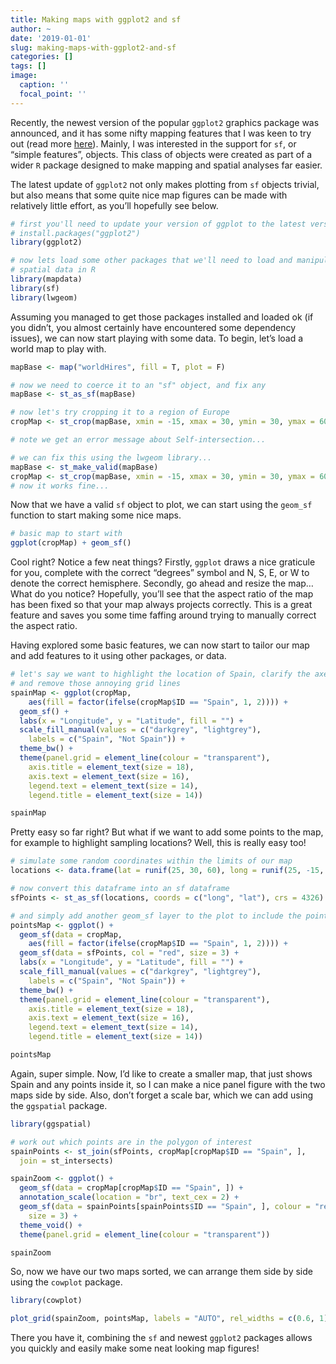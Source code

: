```yaml
---
title: Making maps with ggplot2 and sf
author: ~
date: '2019-01-01'
slug: making-maps-with-ggplot2-and-sf
categories: []
tags: []
image:
  caption: ''
  focal_point: ''
---
```

Recently, the newest version of the popular `ggplot2` graphics package was announced, and it has some nifty mapping features that I was keen to try out (read more [here](https://www.tidyverse.org/articles/2018/07/ggplot2-3-0-0/)). Mainly, I was interested in the support for `sf`, or "simple features", objects. This class of objects were created as part of a wider `R` package designed to make mapping and spatial analyses far easier.

The latest update of `ggplot2` not only makes plotting from `sf` objects trivial, but also means that some quite nice map figures can be made with relatively little effort, as you'll hopefully see below.

```r
# first you'll need to update your version of ggplot to the latest version
# install.packages("ggplot2")
library(ggplot2)

# now lets load some other packages that we'll need to load and manipulate
# spatial data in R
library(mapdata)
library(sf)
library(lwgeom)
```

Assuming you managed to get those packages installed and loaded ok (if you didn't, you almost certainly have encountered some dependency issues), we can now start playing with some data. To begin, let's load a world map to play with.

```r
mapBase <- map("worldHires", fill = T, plot = F)

# now we need to coerce it to an "sf" object, and fix any
mapBase <- st_as_sf(mapBase)
```

```r
# now let's try cropping it to a region of Europe
cropMap <- st_crop(mapBase, xmin = -15, xmax = 30, ymin = 30, ymax = 60)

# note we get an error message about Self-intersection...
```
```r
# we can fix this using the lwgeom library...
mapBase <- st_make_valid(mapBase)
cropMap <- st_crop(mapBase, xmin = -15, xmax = 30, ymin = 30, ymax = 60)
# now it works fine...
```

Now that we have a valid `sf` object to plot, we can start using the `geom_sf` function to start making some nice maps.

```r
# basic map to start with
ggplot(cropMap) + geom_sf()
```

Cool right? Notice a few neat things? Firstly, `ggplot` draws a nice graticule for you, complete with the correct "degrees" symbol and N, S, E, or W to denote the correct hemisphere. Secondly, go ahead and resize the map... What do you notice? Hopefully, you'll see that the aspect ratio of the map has been fixed so that your map always projects correctly. This is a great feature and saves you some time faffing around trying to manually correct the aspect ratio.

Having explored some basic features, we can now start to tailor our map and add features to it using other packages, or data.

```r
# let's say we want to highlight the location of Spain, clarify the axes,
# and remove those annoying grid lines
spainMap <- ggplot(cropMap,
    aes(fill = factor(ifelse(cropMap$ID == "Spain", 1, 2)))) +
  geom_sf() +
  labs(x = "Longitude", y = "Latitude", fill = "") +
  scale_fill_manual(values = c("darkgrey", "lightgrey"),
    labels = c("Spain", "Not Spain")) +
  theme_bw() +
  theme(panel.grid = element_line(colour = "transparent"),
    axis.title = element_text(size = 18),
    axis.text = element_text(size = 16),
    legend.text = element_text(size = 14),
    legend.title = element_text(size = 14))

spainMap
```

Pretty easy so far right? But what if we want to add some points to the map, for example to highlight sampling locations? Well, this is really easy too!

```r
# simulate some random coordinates within the limits of our map
locations <- data.frame(lat = runif(25, 30, 60), long = runif(25, -15, 30))

# now convert this dataframe into an sf dataframe
sfPoints <- st_as_sf(locations, coords = c("long", "lat"), crs = 4326)

# and simply add another geom_sf layer to the plot to include the points
pointsMap <- ggplot() +
  geom_sf(data = cropMap,
    aes(fill = factor(ifelse(cropMap$ID == "Spain", 1, 2)))) +
  geom_sf(data = sfPoints, col = "red", size = 3) +
  labs(x = "Longitude", y = "Latitude", fill = "") +
  scale_fill_manual(values = c("darkgrey", "lightgrey"),
    labels = c("Spain", "Not Spain")) +
  theme_bw() +
  theme(panel.grid = element_line(colour = "transparent"),
    axis.title = element_text(size = 18),
    axis.text = element_text(size = 16),
    legend.text = element_text(size = 14),
    legend.title = element_text(size = 14))

pointsMap
```

Again, super simple. Now, I'd like to create a smaller map, that just shows Spain and any points inside it, so I can make a nice panel figure with the two maps side by side. Also, don't forget a scale bar, which we can add using the `ggspatial` package.

```r
library(ggspatial)

# work out which points are in the polygon of interest
spainPoints <- st_join(sfPoints, cropMap[cropMap$ID == "Spain", ],
  join = st_intersects)

spainZoom <- ggplot() +
  geom_sf(data = cropMap[cropMap$ID == "Spain", ]) +
  annotation_scale(location = "br", text_cex = 2) +
  geom_sf(data = spainPoints[spainPoints$ID == "Spain", ], colour = "red",
    size = 3) +
  theme_void() +
  theme(panel.grid = element_line(colour = "transparent"))

spainZoom
```

So, now we have our two maps sorted, we can arrange them side by side using the `cowplot` package.

```r
library(cowplot)

plot_grid(spainZoom, pointsMap, labels = "AUTO", rel_widths = c(0.6, 1))
```

There you have it, combining the `sf` and newest `ggplot2` packages allows you quickly and easily make some neat looking map figures!
